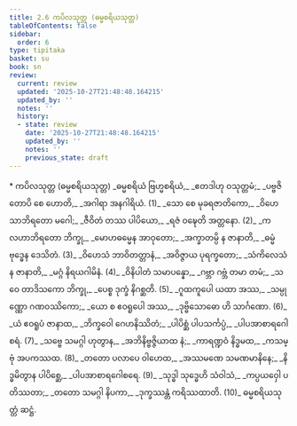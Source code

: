 ```yaml
---
title: 2.6 ကပိလသုတ္တ (ဓမ္မစရိယသုတ္တ)
tableOfContents: false
sidebar:
  order: 6
type: tipitaka
basket: su
book: sn
review:
  current: review
  updated: '2025-10-27T21:48:48.164215'
  updated_by: ''
  notes: ''
  history:
  - state: review
    date: '2025-10-27T21:48:48.164215'
    updated_by: ''
    notes: ''
    previous_state: draft
---
```



<ReviewStatus review={frontmatter.review} showDetails={true} />

<HypothesisAnnotation frontmatter={frontmatter} />

<DynamicBreadcrumb />

<Paragraph type="center" book="sn">
* ကပိလသုတ္တ (ဓမ္မစရိယသုတ္တ)
</Paragraph>

<Division number="277" book="sn" e="ch" v="18" p="321">

<Paragraph number="323" type="verses" book="sn">
_ဓမ္မစရိယံ ဗြဟ္မစရိယံ,_  
_ဧတဒါဟု ဝသုတ္တမံ;_  
_ပဗ္ဗဇိတောပိ စေ ဟောတိ,_  
_အဂါရာ အနဂါရိယံ. (1)_  

</Paragraph>

</Division>
<Division number="278" book="sn" e="ch" v="18" p="321">

<Paragraph number="324" type="verses" book="sn">
_သော စေ မုခရဇာတိကော,_  
_ဝိဟေသာဘိရတော မဂေါ;_  
_ဇီဝိတံ တဿ ပါပိယော,_  
_ရဇံ ဝဍ္ဎေတိ အတ္တနော. (2)_  

</Paragraph>

</Division>
<Division number="279" book="sn" e="ch" v="18" p="321">

<Paragraph number="325" type="verses" book="sn">
_ကလဟာဘိရတော ဘိက္ခု,_  
_မောဟဓမ္မေန အာဝုတော;_  
_အက္ခာတမ္ပိ န ဇာနာတိ,_  
_ဓမ္မံ ဗုဒ္ဓေန ဒေသိတံ. (3)_  

</Paragraph>

</Division>
<Division number="280" book="sn" e="ch" v="18" p="321">

<Paragraph number="326" type="verses" book="sn">
_ဝိဟေသံ ဘာဝိတတ္တာနံ,_  
_အဝိဇ္ဇာယ ပုရက္ခတော;_  
_သံကိလေသံ န ဇာနာတိ,_  
_မဂ္ဂံ နိရယဂါမိနံ. (4)_  

</Paragraph>

</Division>
<Division number="281" book="sn" e="ch" v="18" p="321">

<Paragraph number="327" type="verses" book="sn">
_ဝိနိပါတံ သမာပန္နော,_  
_ဂဗ္ဘာ ဂဗ္ဘံ တမာ တမံ;_  
_သ ဝေ တာဒိသကော ဘိက္ခု,_  
_ပေစ္စ ဒုက္ခံ နိဂစ္ဆတိ. (5)_  

</Paragraph>

</Division>
<Division number="282" book="sn" e="ch" v="18" p="321">

<Paragraph number="328" type="verses" book="sn">
_ဂူထကူပေါ ယထာ အဿ,_  
_သမ္ပုဏ္ဏော ဂဏဝဿိကော;_  
_ယော စ ဧဝရူပေါ အဿ,_  
_ဒုဗ္ဗိသောဓော ဟိ သာင်္ဂဏော. (6)_  

</Paragraph>

</Division>
<Division number="283" book="sn" e="ch" v="18" p="321">

<Paragraph number="329" type="verses" book="sn">
_ယံ ဧဝရူပံ ဇာနာထ,_  
_ဘိက္ခဝေါ ဂေဟနိဿိတံ;_  
_ပါပိစ္ဆံ ပါပသင်္ကပ္ပံ,_  
_ပါပအာစာရဂေါစရံ. (7)_  

</Paragraph>

</Division>
<Division number="284" book="sn" e="ch" v="18" p="322">

<Paragraph number="330" type="verses" book="sn">
_သဗ္ဗေ သမဂ္ဂါ ဟုတွာန,_  
_အဘိနိဗ္ဗဇ္ဇိယာထ နံ;_  
_ကာရဏ္ဍဝံ နိဒ္ဓမထ,_  
_ကသမ္ဗုံ အပကဿထ. (8)_  

</Paragraph>

</Division>
<Division number="285" book="sn" e="ch" v="18" p="322">

<Paragraph number="331" type="verses" book="sn">
_တတော ပလာပေ ဝါဟေထ,_  
_အဿမဏေ သမဏမာနိနေ;_  
_နိဒ္ဓမိတွာန ပါပိစ္ဆေ,_  
_ပါပအာစာရဂေါစရေ. (9)_  

</Paragraph>

</Division>
<Division number="286" book="sn" e="ch" v="18" p="322">

<Paragraph number="332" type="verses" book="sn">
_သုဒ္ဓါ သုဒ္ဓေဟိ သံဝါသံ,_  
_ကပ္ပယဝှေါ ပတိဿတာ;_  
_တတော သမဂ္ဂါ နိပကာ,_  
_ဒုက္ခဿန္တံ ကရိဿထာတိ. (10)_  


</Paragraph>
</Division>

<Paragraph number="333" type="center" book="sn">
ဓမ္မစရိယသုတ္တံ ဆဋ္ဌံ.
</Paragraph>